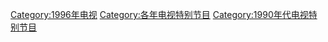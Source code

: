 [[Category:1996年电视|Category:1996年电视]]
[[Category:各年电视特别节目|Category:各年电视特别节目]]
[[Category:1990年代电视特别节目|Category:1990年代电视特别节目]]